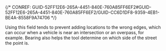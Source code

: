 

{/* CONREF: GUID-52FF12E6-265A-4451-840E-760A85FF6EF2#GUID-52FF12E6-265A-4451-840E-760A85FF6EF2/GUID-CC6D1DF8-9359-4EB1-BE4A-8558F9A74706  */}

Using this field tends to prevent adding locations to the wrong edges, which can occur when a vehicle is near an intersection or an overpass, for example. Bearing also helps the tool determine on which side of the street the point is. 
